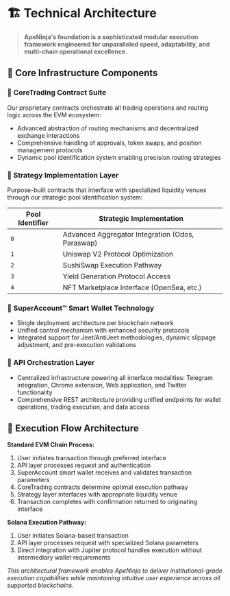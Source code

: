 # 🏗️ Technical Architecture

> **ApeNinja's foundation is a sophisticated modular execution framework engineered for unparalleled speed, adaptability, and multi-chain operational excellence.**

## 🔩 Core Infrastructure Components

### 🧩 CoreTrading Contract Suite
Our proprietary contracts orchestrate all trading operations and routing logic across the EVM ecosystem:

- Advanced abstraction of routing mechanisms and decentralized exchange interactions
- Comprehensive handling of approvals, token swaps, and position management protocols
- Dynamic pool identification system enabling precision routing strategies

### 🧬 Strategy Implementation Layer
Purpose-built contracts that interface with specialized liquidity venues through our strategic pool identification system:

| Pool Identifier | Strategic Implementation |
|-----------------|--------------------------|
| `0` | Advanced Aggregator Integration (Odos, Paraswap) |
| `1` | Uniswap V2 Protocol Optimization |
| `2` | SushiSwap Execution Pathway |
| `3` | Yield Generation Protocol Access |
| `4` | NFT Marketplace Interface (OpenSea, etc.) |

### 🔐 SuperAccount™ Smart Wallet Technology
- Single deployment architecture per blockchain network
- Unified control mechanism with enhanced security protocols
- Integrated support for Jeet/AntiJeet methodologies, dynamic slippage adjustment, and pre-execution validations

### 🧠 API Orchestration Layer
- Centralized infrastructure powering all interface modalities: Telegram integration, Chrome extension, Web application, and Twitter functionality
- Comprehensive REST architecture providing unified endpoints for wallet operations, trading execution, and data access

## 🔄 Execution Flow Architecture

**Standard EVM Chain Process:**
1. User initiates transaction through preferred interface
2. API layer processes request and authentication
3. SuperAccount smart wallet receives and validates transaction parameters
4. CoreTrading contracts determine optimal execution pathway
5. Strategy layer interfaces with appropriate liquidity venue
6. Transaction completes with confirmation returned to originating interface

**Solana Execution Pathway:**
1. User initiates Solana-based transaction
2. API layer processes request with specialized Solana parameters
3. Direct integration with Jupiter protocol handles execution without intermediary wallet requirements

*This architectural framework enables ApeNinja to deliver institutional-grade execution capabilities while maintaining intuitive user experience across all supported blockchains.*
